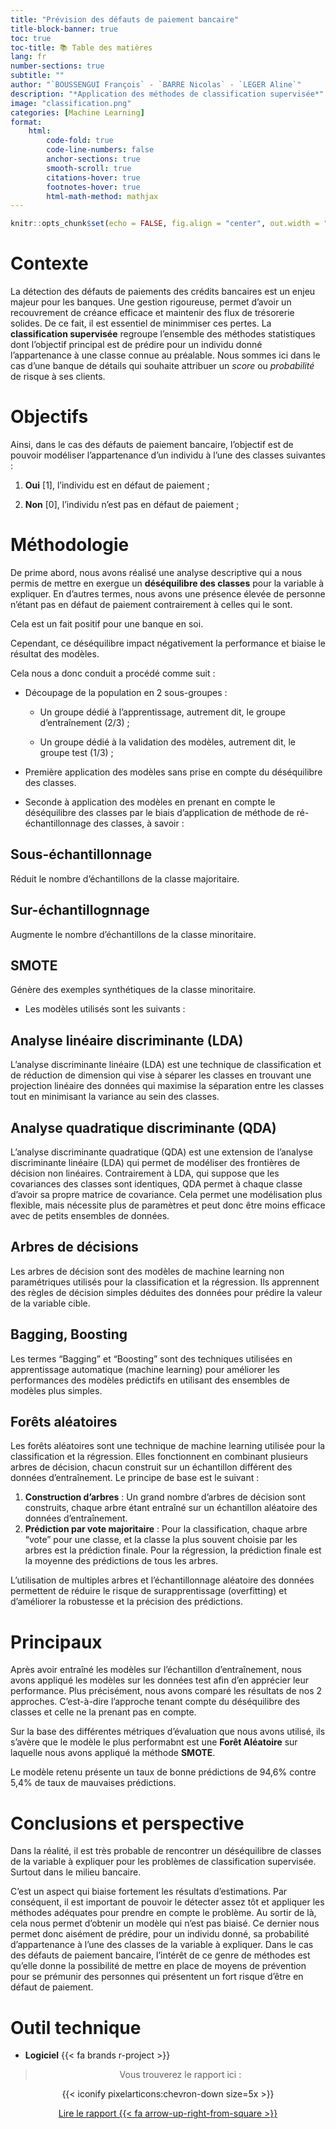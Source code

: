 ```yaml
---
title: "Prévision des défauts de paiement bancaire"
title-block-banner: true
toc: true
toc-title: 📚 Table des matières
lang: fr
number-sections: true
subtitle: ""
author: "`BOUSSENGUI François` - `BARRE Nicolas` - `LEGER Aline`"
description: "*Application des méthodes de classification supervisée*"
image: "classification.png"
categories: [Machine Learning]
format:
    html:
        code-fold: true 
        code-line-numbers: false
        anchor-sections: true
        smooth-scroll: true
        citations-hover: true
        footnotes-hover: true
        html-math-method: mathjax
---
```


```r
knitr::opts_chunk$set(echo = FALSE, fig.align = "center", out.width = "100%")
```

# Contexte 

La détection des défauts de paiements des crédits bancaires est un enjeu majeur pour les banques. Une gestion rigoureuse, permet d'avoir un recouvrement de créance efficace et maintenir des flux de trésorerie solides. De ce fait, il est essentiel de minimmiser ces pertes. La **classification supervisée** regroupe l'ensemble des méthodes statistiques dont l'objectif principal est de prédire pour un individu donné l'appartenance à une classe connue au préalable. Nous sommes ici dans le cas d'une banque de détails qui souhaite attribuer un *score* ou *probabilité* de risque à ses clients. 

# Objectifs

Ainsi, dans le cas des défauts de paiement bancaire, l'objectif est de pouvoir modéliser l'appartenance d'un individu à l'une des classes suivantes :

1.  **Oui** [1], l'individu est en défaut de paiement ;

2.  **Non** [0], l'individu n'est pas en défaut de paiement ;


# Méthodologie

De prime abord, nous avons réalisé une analyse descriptive qui a nous permis de mettre en exergue un **déséquilibre des classes** pour la variable à expliquer. En d'autres termes, nous avons une présence élevée de personne n'étant pas en défaut de paiement contrairement à celles qui le sont. 

Cela est un fait positif pour une banque en soi. 

Cependant, ce déséquilibre impact négativement la performance et biaise le résultat des modèles.  

Cela nous a donc conduit a procédé comme suit :


*   Découpage de la population en 2 sous-groupes :

    +   Un groupe dédié à l'apprentissage, autrement dit, le groupe d'entraînement (2/3) ;

    +   Un groupe dédié à la validation des modèles, autrement dit, le groupe test (1/3) ;

*   Première application des modèles sans prise en compte du déséquilibre des classes. 

*   Seconde à application des modèles en prenant en compte le déséquilibre des classes par le biais d'application de méthode de ré-échantillonnage des classes, à savoir :

::: {.callout-tip icon=false collapse="true"}
## Sous-échantillonnage

Réduit le nombre d'échantillons de la classe majoritaire.

:::

::: {.callout-tip icon=false collapse="true"}
## Sur-échantillognnage

Augmente le nombre d'échantillons de la classe minoritaire.

:::
    
::: {.callout-tip icon=false collapse="true"}
##  SMOTE

Génère des exemples synthétiques de la classe minoritaire.

:::

* Les modèles utilisés sont les suivants :

::: {.callout-tip icon=false collapse="true"}
## Analyse linéaire discriminante (LDA)

L'analyse discriminante linéaire (LDA) est une technique de classification et de réduction de dimension qui vise à séparer les classes en trouvant une projection linéaire des données qui maximise la séparation entre les classes tout en minimisant la variance au sein des classes. 

:::

::: {.callout-tip icon=false collapse="true"}
## Analyse quadratique discriminante (QDA)

L'analyse discriminante quadratique (QDA) est une extension de l'analyse discriminante linéaire (LDA) qui permet de modéliser des frontières de décision non linéaires. Contrairement à LDA, qui suppose que les covariances des classes sont identiques, QDA permet à chaque classe d'avoir sa propre matrice de covariance. Cela permet une modélisation plus flexible, mais nécessite plus de paramètres et peut donc être moins efficace avec de petits ensembles de données.
:::
 
::: {.callout-tip icon=false collapse="true"}   
## Arbres de décisions

Les arbres de décision sont des modèles de machine learning non paramétriques utilisés pour la classification et la régression. Ils apprennent des règles de décision simples déduites des données pour prédire la valeur de la variable cible.

:::
  
::: {.callout-tip icon=false collapse="true"} 
## Bagging, Boosting

Les termes "Bagging" et "Boosting" sont des techniques utilisées en apprentissage automatique (machine learning) pour améliorer les performances des modèles prédictifs en utilisant des ensembles de modèles plus simples.

:::

::: {.callout-tip icon=false collapse="true"}
## Forêts aléatoires

Les forêts aléatoires sont une technique de machine learning utilisée pour la classification et la régression. Elles fonctionnent en combinant plusieurs arbres de décision, chacun construit sur un échantillon différent des données d'entraînement. Le principe de base est le suivant :

1. **Construction d'arbres** : Un grand nombre d'arbres de décision sont construits, chaque arbre étant entraîné sur un échantillon aléatoire des données d'entraînement.
2. **Prédiction par vote majoritaire** : Pour la classification, chaque arbre "vote" pour une classe, et la classe la plus souvent choisie par les arbres est la prédiction finale. Pour la régression, la prédiction finale est la moyenne des prédictions de tous les arbres.

L'utilisation de multiples arbres et l'échantillonnage aléatoire des données permettent de réduire le risque de surapprentissage (overfitting) et d'améliorer la robustesse et la précision des prédictions.

:::   

   

# Principaux 

Après avoir entraîné les modèles sur l'échantillon d'entraînement, nous avons appliqué les modèles sur les données test afin d'en apprécier leur performance. Plus précisément, nous avons comparé les résultats de nos 2 approches. C'est-à-dire l'approche tenant compte du déséquilibre des classes et celle ne la prenant pas en compte.

Sur la base des différentes métriques d'évaluation que nous avons utilisé, ils s'avère que le modèle le plus performabnt est une **Forêt Aléatoire** sur laquelle nous avons appliqué la méthode **SMOTE**. 

Le modèle retenu présente un taux de bonne prédictions de 94,6% contre 5,4% de taux de mauvaises prédictions.

# Conclusions et perspective

Dans la réalité, il est très probable de rencontrer un déséquilibre de classes de la variable à expliquer pour les problèmes de classification supervisée. Surtout dans le milieu bancaire. 

C'est un aspect qui biaise fortement les résultats d'estimations. Par conséquent, il est important de pouvoir le détecter assez tôt et appliquer les méthodes adéquates pour prendre en compte le problème. Au sortir de là, cela nous permet d'obtenir un modèle qui n'est pas biaisé. Ce dernier nous permet donc aisément de prédire, pour un individu donné, sa probabilité d'appartenance à l'une des classes de la variable à expliquer. Dans le cas des défauts de paiement bancaire, l'intérêt de ce genre de méthodes est qu'elle donne la possibilité de mettre en place de moyens de prévention pour se prémunir des personnes qui présentent un fort risque d'être en défaut de paiement. 

# Outil technique 

- **Logiciel** {{< fa brands r-project >}}


::: {style="text-align:center;"}

> Vous trouverez le rapport ici :

::: chevron-styling
{{< iconify pixelarticons:chevron-down size=5x >}}
:::
:::

::: {style="text-align:center;"}
[Lire le rapport {{< fa arrow-up-right-from-square >}}](ml.pdf){.btn .btn-outline-primary .btn .center role="button"}
:::

